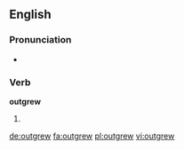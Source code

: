 ==English==

===Pronunciation===
* {{IPA|/ˈaʊtɡɹu/}}

===Verb===
'''outgrew'''

# {{en-simple past of|outgrow}}

[[de:outgrew]]
[[fa:outgrew]]
[[pl:outgrew]]
[[vi:outgrew]]